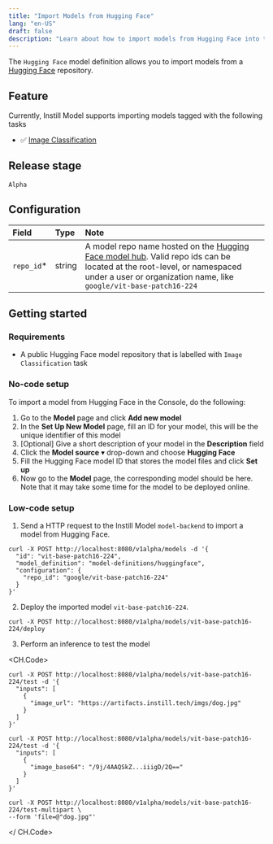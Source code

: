 ```yaml
---
title: "Import Models from Hugging Face"
lang: "en-US"
draft: false
description: "Learn about how to import models from Hugging Face into the MLOps tool Instill Model https://github.com/instill-ai/model"
---
```


The `Hugging Face` model definition allows you to import models from a [Hugging Face](https://huggingface.co/models) repository.

## Feature

Currently, Instill Model supports importing models tagged with the following tasks

- ✅ [Image Classification](https://huggingface.co/models?pipeline_tag=image-classification&sort=downloads)

## Release stage

`Alpha`

## Configuration

| Field       | Type   | Note                                                                                                                                                                                                                          |
| :---------- | :----- | :---------------------------------------------------------------------------------------------------------------------------------------------------------------------------------------------------------------------------- |
| `repo_id`\* | string | A model repo name hosted on the [Hugging Face model hub](https://huggingface.co/models). Valid repo ids can be located at the root-level, or namespaced under a user or organization name, like `google/vit-base-patch16-224` |

## Getting started

### Requirements

- A public Hugging Face model repository that is labelled with `Image Classification` task

### No-code setup

To import a model from Hugging Face in the Console, do the following:

1. Go to the **Model** page and click **Add new model**
2. In the **Set Up New Model** page, fill an ID for your model, this will be the unique identifier of this model
3. [Optional] Give a short description of your model in the **Description** field
4. Click the **Model source** ▾ drop-down and choose **Hugging Face**
5. Fill the Hugging Face model ID that stores the model files and click **Set up**
6. Now go to the **Model** page, the corresponding model should be here. Note that it may take some time for the model to be deployed online.

### Low-code setup

1. Send a HTTP request to the Instill Model `model-backend` to import a model from Hugging Face.

```shellscript cURL
curl -X POST http://localhost:8080/v1alpha/models -d '{
  "id": "vit-base-patch16-224",
  "model_definition": "model-definitions/huggingface",
  "configuration": {
    "repo_id": "google/vit-base-patch16-224"
  }
}'
```

2. Deploy the imported model `vit-base-patch16-224`.

```shellscript cURL
curl -X POST http://localhost:8080/v1alpha/models/vit-base-patch16-224/deploy
```

3. Perform an inference to test the model

<CH.Code>

```shellscript cURL(url)
curl -X POST http://localhost:8080/v1alpha/models/vit-base-patch16-224/test -d '{
  "inputs": [
    {
      "image_url": "https://artifacts.instill.tech/imgs/dog.jpg"
    }
  ]
}'
```

```shellscript cURL(base64)
curl -X POST http://localhost:8080/v1alpha/models/vit-base-patch16-224/test -d '{
  "inputs": [
    {
      "image_base64": "/9j/4AAQSkZ...iiigD/2Q=="
    }
  ]
}'
```

```shellscript cURL(multipart)
curl -X POST http://localhost:8080/v1alpha/models/vit-base-patch16-224/test-multipart \
--form 'file=@"dog.jpg"'
```

</ CH.Code>
